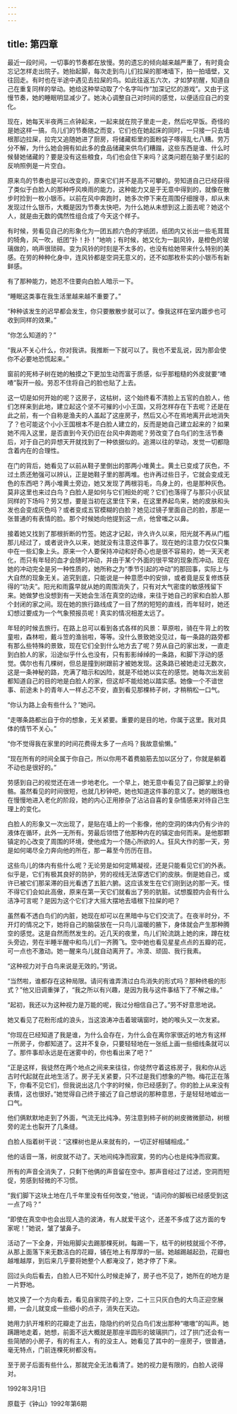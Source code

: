 ```yaml
---
---
---
```

title: 第四章
---



最近一段时间，一切事的节奏都在放慢。劳的遗忘的倾向越来越严重了，有时竟会忘记怎样走出院子。她抬起脚，每次走到鸟儿们拉屎的那堵墙下，拍一拍墙壁，又往回走。有时也在半途中遇见去拉屎的鸟。如此往返五六次，才如梦初醒，知道自己在重复同样的举动。她给这种举动取了个名字叫作“加深记忆的游戏”。又由于这慢节奏，她的睡眠明显减少了。她决心调整自己对时间的感觉，以便适应自己的变化。

现在，她每天半夜两三点钟起来，一起来就在院子里走一走，然后吃早饭。奇怪的是她这样一搞，鸟儿们的节奏随之而变，它们也在她起床的同时，一只接一只去墙根那边拉屎，拉完又追随她进了厨房，将储藏柜里的面粉袋子啄得乱七八糟。劳万分不解，为什么她会拥有如此多的食品储藏来供鸟们糟蹋，这些东西是谁、什么时候替她储藏的？要是没有这些粮食，鸟们也会住下来吗？这类问题在脑子里引起的反响照例是一片空白。

原来鸟的节奏也是可以改变的，原来它们并不是高不可攀的。劳知道自己已经获得了类似于白脸人的那种呼风唤雨的能力，这种能力又是于无意中得到的，就像在散步时捡到一枚小银币。以前在风中奔跑时，她多次停下来在周围仔细搜寻，却从未发现过什么银币，大概是因为节奏太快吧，为什么她从未想到这上面去呢？她这个人，就是由无数的偶然性组合成了今天这个样子。

有时候，劳看见自己的形象化为一团五颜六色的字纸团，纸团内又长出一些毛茸茸的犄角，风一吹，纸团“扑！扑！”地响；有时候，她又化为一副风铃，是橙色的玻璃做的，响声很琐碎。变为风铃的时刻是不太多的，也没有给她带来什么特别的美感。在劳的种种化身中，连风铃都是空洞无意义的，还不如那枚朴实的小银币有新鲜感。

有了那种能力，她忍不住要向白脸人暗示一下。

“睡眠这类事在我生活里越来越不重要了。”

“种种该发生的迟早都会发生，你只要散散步就可以了。像我这样在室内踱步也可收到同样的效果。”

“你怎么知道的？”

“我从不关心什么，你对我讲。我推断一下就可以了。我也不爱乱说，因为那会使你不必要地恐慌起来。”

窗前的死柿子树在她的触摸之下更加生动而富于质感，似乎那粗糙的外皮就要“喳喳”裂开一般。劳忍不住将自己的脸也贴了上去。

这一切是如何开始的呢？这房子，这枯树，这个始终看不清脸上五官的白脸人，他们怎样来到此地，建立起这个坚不可摧的小小王国，又将怎样存在下去呢？还是在此之前，有一个自称是渔夫的人盖起了这座房子，然后又心不在焉地离开此地消失了？也可能这个小小王国根本不是白脸人建立的，反而是她自己建立起来的？如果她不闯入这里，是否直到今天仍旧在台风中奔跑呢？劳改变了白鸟们的生活节奏后，对于自己的异想天开就找到了一种依据似的。追溯以往的举动，发觉一切都隐含着内在的合理性。

在门的背后，她看见了以前从鞋子里倒出的那两小堆黄土。黄土已变成了灰色，不过土质还勉强可以辨认，正是她鞋子里的那两堆。也许再过些日子，它就会变成无色的东西吧？两小堆黄土旁边，她又发现了两根羽毛，鸟身上的，也是那种灰色。莫非这里也来过白鸟？白脸人是如何与它们相处的呢？它们也落得了与那只小灰鼠同样的下场吗？劳又想，要是当初在这里住下来，在这里养起鸟来，她的皮肤和头发也会变成灰色吗？或者变成五官模糊的白脸？她见过镜子里面自己的脸，那是一张普通的有表情的脸。那个时候她向他提到这一点，他曾嗤之以鼻。

接着她又找到了那根折断的竹签。她这才记起，许久许久以来，阳光就不再从门槛那儿经过了，或者说许久以来，她就没有注意这件事了。现在她的注意力仅仅只集中在一些幻象上头。原来一个人要保持冲动和好奇心也是很不容易的，她一天天老化，而只有年轻的血才会随时冲动，并由于某个外面的很平常的现象而冲动。现在她的冲动完全是另一种性质的，她所称之为“季节引起的冲动”的那回事，实际上与大自然的现象无关。追究到底，只能说是一种意愿中的安排，或者竟是反复修炼获得的“功夫”。阳光和雨露早就从她的周围消失了，只有对大气密度的敏感残留下来。她做梦也没想到有一天她会生活在真空的边缘，来往于她自己的家和白脸人那个封闭的家之间。现在她的旅行路线成了一目了然的短短的直线，而年轻时，她还幻想过要成为一个气象预报员呢！真实的情况相差太远了。

年轻的时候去旅行。在路上总可以看到各式各样的风景：草原啦，骑在牛背上的牧童啦，森林啦，戴斗笠的渔翁啦，等等。没什么景致她没见过，每一条路的路旁都有那么些特殊的景致，现在它们全到什么地方去了呢？劳从自己的家出发，一直走到白脸人的家，沿途似乎什么也没有，只有影影绰绰的一条路，和脚下浮动的感觉。偶尔也有几棵树，但总是撞到树跟前才被她发现。这条路已被她走过无数次，这是一条神秘的路，充满了暗示和凶险，就是不给她以实在的感觉。她每次出发前都知道自己的目的地是白脸人的家，但这却不能给她以踏实感。她像一个不谙世事、前途未卜的青年人一样忐忑不安，直到看见那棵柿子树，才稍稍松一口气。

“你认为路上会有些什么？”她问。

“走哪条路都出自于你的想象，无关紧要。重要的是目的地，你属于这里。我对具体的情节不关心。”

“你不觉得我在家里的时间花费得太多了一点吗？我故意偷懒。”

“现在所有的时间全属于你自己，所以你用不着费脑筋去加以区分了，你就是躺着不动也是很好的。”

劳感到自己的视觉还在进一步地老化。一个早上，她无意中看见了自己脚掌上的骨骼。虽然看见的时间很短，也就几秒钟吧，她也知道这件事的意义了。她的眼珠也在慢慢地进入老化的阶段，她的内心正用掺杂了沾沾自喜的复杂情感来对待自己生理上的变化。

白脸人的形象又一次出现了，是贴在墙上的一个影像，他的空洞的体内仍有少许的液体在循环，此外一无所有。劳最后领悟了他那种内在的镇定由何而来。是他那颗镇定的心改变了周围的环境，使他成为一个随心所欲的人。狂风大作的那一天，劳是如何竭尽全力奔向他的所在，那一幕至今历历在目。

这些鸟儿的体内有些什么呢？无论劳是如何定睛凝视，还是只能看见它们的外表。似乎是，它们有极其良好的防护，劳的视线无法穿透它们的皮肤。倒是她自己，或许已被它们那呆滞的目光看透了五脏六腑。这应该发生在它们刚到达的那一天。怪不得它们会如此高傲，原来在第一天它们就看出了劳的肮脏。试想腹腔内会有什么洁净可言呢？是因为这个它们才大摇大摆地去墙根下拉屎的吧？

虽然看不透白鸟们的内脏，她现在却可以在黑暗中与它们交流了。在夜半时分，不开灯的情况之下，她将自己的脑袋放在一只鸟儿温暖的腋下，身体就会产生那种腾空的感觉。这是自然而然发生的。近几天的夜里，鸟儿们轮流跳上她的床，蹲在枕头旁边，劳在半睡半醒中和鸟儿们一齐腾飞。空中她也看见星星点点的五瓣的花，可一点也不激动。她一醒来鸟儿就自动离开了。冷漠、顽固、我行我素。

“这种视力对于白鸟来说是无效的。”劳说。

“当然啦，谁都存在这种局限。请问有谁弄清过白鸟消失的形式吗？那种终极的形式？”他又旧调重弹了，“我之所以有兴趣，是因为我与这件事结下了不解之缘。”

“起初，我还以为这种视力是万能的呢，我过分相信自己了。”劳不好意思地说。

她又看见了花粉形成的浪头，当这浪涛冲击着玻璃窗时，她的喉头又一次发紧。

“你现在已经知道了我是谁，为什么会存在，为什么会在离你家很近的地方有这样一所房子，你都知道了。这并不复杂，只要轻轻地在一张纸上画一些细线条就可以了。那件事却永远是在迷雾中的，你也看出来了吧？”

“正是这样，我徒然在两个地点之间来来往往，你徒然守着这栋房子，我和你从远古时代起就在此地生活了。房子无关紧要，只不过是我们想象的产物。梅花正在落下，你看不见它们，但我说出这几个字的时候，你已经感到了。你的脸上从来没有表情，这也很好。”她觉得自己终于接近了自己想说的那种意思，于是轻轻地嘘出一口气。

他们俩默默地走到了外面，气流无比纯净。劳注意到柿子树的树皮微微颤动，树根旁的泥土也裂开了几条缝。

白脸人指着树干说：“这棵树也是从来就有的，一切正好相辅相成。”

他的话音一落，树皮就不动了。天地间纯净而寂寞，劳的内心也是纯净而寂寞。

所有的声音全消失了，只剩下他俩的声音留在空中。那声音经过了过滤，空洞而短促，劳感到轻微的不习惯。

“我们脚下这块土地在几千年里没有任何改变，”他说，“请问你的脚板已经感受到这一点了吗？”

“即使在真空中也会出现人造的波涛，有人就爱干这个，还差不多成了这方面的专家呢！”她说，皱了皱鼻子。

活动了一下全身，开始用脚尖去踢那棵死树。每踢一下，枯干的树枝就摇个不停，从那上面落下来无数洁白的花瓣，铺在地上有厚厚的一层。她越踢越起劲，花瓣也越堆越厚，到后来几乎要将她整个人都淹没了，她才停了下来。

回过头向后看去，白脸人已不知什么时候走掉了，房子也不见了，她所在的地方是一片野地。

她又换了一个方向看去，看见自家院子的上空，二十三只灰白色的大鸟正迎空展翅，一会儿就变成一些细小的点子，消失在天边。

她用力扒开堆积的花瓣走了出去，隐隐约约听见白鸟们发出那种“嗷嗷”的叫声。她蹒跚地走着，她想，前面不远大概就是那座半圆形的玻璃拱门，过了拱门还会有一些简陋的小房子，有的有主人，有的没主人。她看见了其中的一座房子，很普通，毫无特点，门前连棵死树都没有。

至于房子后面有些什么，那就完全无法看清了。她的视力是有限的，白脸人说得对。

1992年3月1日

原载于《钟山》1992年第6期